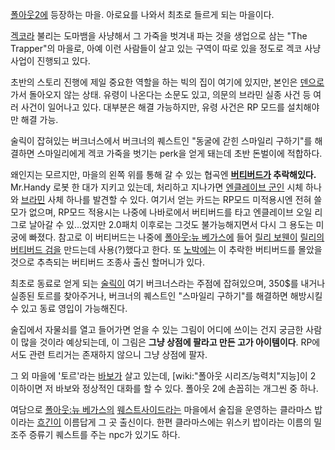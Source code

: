 [[폴아웃2]]에 등장하는 마을. 아로요를 나와서 최초로 들르게 되는 마을이다.

[[겍코]]라 불리는 도마뱀을 사냥해서 그 가죽을 벗겨내 파는 것을 생업으로 삼는 "The Trapper"의 마을로, 아예 이런 사람들이 살고 있는 구역이 따로 있을 정도로 겍코 사냥 사업이 진행되고 있다.

초반의 스토리 진행에 제일 중요한 역할을 하는 빅의 집이 여기에 있지만, 본인은 [[덴]]으로 가서 돌아오지 않는 상태. 유령이 나온다는 소문도 있고, 의문의 브라민 실종 사건 등 여러 사건이 일어나고 있다. 대부분은 해결 가능하지만, 유령 사건은 RP 모드를 설치해야만 해결 가능.

술릭이 잡혀있는 버크너스에서 버크너의 퀘스트인 "동굴에 갇힌 스마일리 구하기"를 해결하면 스마일리에게 겍코 가죽을 벗기는 perk을 얻게 돼는데 초반 돈벌이에 적합하다. 

왜인지는 모르지만, 마을의 왼쪽 위를 통해 갈 수 있는 협곡엔 '''[[버티버드]]가 추락해있다.''' Mr.Handy 로봇 한 대가 지키고 있는데, 처리하고 지나가면 [[엔클레이브 군인]] 시체 하나와 [[브라민]] 사체 하나를 발견할 수 있다. 여기서 얻는 카드는 RP모드 미적용시엔 전혀 쓸모가 없으며, RP모드 적용시는 나중에 나바로에서 버티버드를 타고 엔클레이브 오일 리그로 날아갈 수 있...었지만 2.0패치 이후로는 그것도 불가능해지면서 다시 그 용도는 미궁에 빠졌다. 참고로 이 버티버드는 나중에 [[폴아웃:뉴 베가스]]에 들어 [[릴리 보웬]]이 [[릴리의 버티버드 검]]을 만드는데 사용(?)했다고 한다. 또 [[노박]]에는 이 추락한 버티버드를 몰았을 것으로 추측되는 버티버드 조종사 출신 할머니가 있다.

최초로 동료로 얻게 되는 [[술릭]]이 여기 버크너스라는 주점에 잡혀있으며, 350$를 내거나 실종된 토르를 찾아주거나, 버크너의 퀘스트인 "스마일리 구하기"를 해결하면 해방시킬 수 있고 동료 영입이 가능해진다.


술집에서 자물쇠를 열고 들어가면 얻을 수 있는 그림이 어디에 쓰이는 건지 궁금한 사람이 많을 것이라 예상되는데, 이 그림은 '''그냥 상점에 팔라고 만든 고가 아이템이다'''. RP에서도 관련 트리거는 존재하지 않으니 그냥 상점에 팔자.

그 외 마을에 '토르'라는 [[바보]]가 살고 있는데, [wiki:"폴아웃 시리즈/능력치"지능]이 2 이하이면 저 바보와 정상적인 대화를 할 수 있다. 폴아웃 2에 손꼽히는 개그씬 중 하나.

여담으로 [[폴아웃:뉴 베가스]]의 [[웨스트사이드]]라는 마을에서 술집을 운영하는  클라마스 밥이라는 [[흐긴]]이 이름답게 그 곳 출신이다. 한편 클라마스에는 위스키 밥이라는 이름의 밀조주 증류기 퀘스트를 주는 npc가 있기도 하다.

